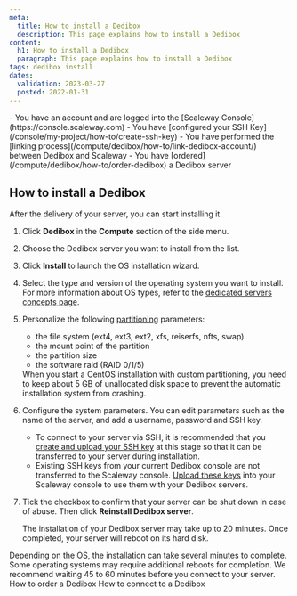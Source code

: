 ```yaml
---
meta:
  title: How to install a Dedibox
  description: This page explains how to install a Dedibox
content:
  h1: How to install a Dedibox
  paragraph: This page explains how to install a Dedibox
tags: dedibox install
dates:
  validation: 2023-03-27
  posted: 2022-01-31
---
```


<Macro id="iam-requirements" />

<Message type="requirement">
  - You have an account and are logged into the [Scaleway Console](https://console.scaleway.com) 
  - You have [configured your SSH Key](/console/my-project/how-to/create-ssh-key)
  - You have performed the [linking process](/compute/dedibox/how-to/link-dedibox-account/) between Dedibox and Scaleway
  - You have [ordered](/compute/dedibox/how-to/order-dedibox) a Dedibox server
</Message>


## How to install a Dedibox

After the delivery of your server, you can start installing it.

1. Click **Dedibox** in the **Compute** section of the side menu.
2. Choose the Dedibox server you want to install from the list.
3. Click **Install** to launch the OS installation wizard.
4. Select the type and version of the operating system you want to install. 
    <Message type="tip">
      For more information about OS types, refer to the [dedicated servers concepts page](/compute/dedibox/concepts/#os-type).
    </Message>
5. Personalize the following [partitioning](/compute/dedibox/concepts/#partitioning) parameters:
    - the file system (ext4, ext3, ext2, xfs, reiserfs, nfts, swap)
    - the mount point of the partition
    - the partition size
    - the software raid (RAID 0/1/5)

    <Message type="note">
      When you start a CentOS installation with custom partitioning, you need to keep about 5 GB of unallocated disk space to prevent the automatic installation system from crashing.
    </Message>
6. Configure the system parameters. You can edit parameters such as the name of the server, and add a username, password and SSH key.
    <Message type="note">
      * To connect to your server via SSH, it is recommended that you [create and upload your SSH key](/console/my-project/how-to/create-ssh-key/) at this stage so that it can be transferred to your server during installation.
      * Existing SSH keys from your current Dedibox console are not transferred to the Scaleway console. [Upload these keys](/console/my-project/how-to/create-ssh-key#how-to-upload-the-public-ssh-key-to-the-scaleway-interface) into your Scaleway console to use them with your Dedibox servers.
    </Message>
7. Tick the checkbox to confirm that your server can be shut down in case of abuse. Then click **Reinstall Dedibox server**.

    The installation of your Dedibox server may take up to 20 minutes. Once completed, your server will reboot on its hard disk.

<Message type="note">
  Depending on the OS, the installation can take several minutes to complete. Some operating systems may require additional reboots for completion. We recommend waiting 45 to 60 minutes before you connect to your server.
</Message>


<Navigation title="See Also">
  <PreviousButton to="/compute/dedibox/how-to/order-dedibox">How to order a Dedibox</PreviousButton>
  <NextButton to="/compute/dedibox/how-to/connect-to-dedibox">How to connect to a Dedibox</NextButton>
</Navigation>
